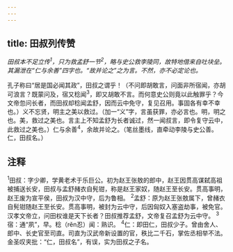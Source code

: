 ```yaml
---
---
---
```

title: 田叔列传赞
---



*田叔本不足立传<sup>1</sup>，只为救孟舒一节<sup>2</sup>，略与史公救李陵同，故特地借来自吐块垒。其漏泄在“仁与余善”四字也。“故并论之”之为言。不然，亦不必定论也。*

孔子称曰“居是国必闻其政”，田叔之谓乎！（不问即胡敢言，问面非所宿闻，亦胡可浪言？既蒙问及，宿又稔闻<sup>3</sup>，即又胡敢不言。而何意史公则竟以此触罪乎？今文帝忽问长者，而田叔却稔闻孟舒，因而云中免守，复见召用。事固各有幸不幸也。）义不忘贤，明主之美以救过。（加一“义”字，言虽获罪，亦必言也。明，明之也。美，救过之美也。言主上不知孟舒为长者诚过，然一闻叔言，即令复守云中，此救过之美也。）仁与余善<sup>4</sup>，余故并论之。（笔丝墨线，直牵动李陵与史公善。仁，田叔名。）

## 注释

<sup>1</sup>田叔：字少卿，学黄老术于乐巨公。初为赵王张敖的郎中，赵王因贯高谋弑高祖被捕送长安，田叔与孟舒赭衣自髡钳，称是赵王家奴，随赵王至长安。贯高事明，赵王废为宣平侯，田叔为汉中守，后为鲁相。
<sup>2</sup>孟舒：原为赵王张敖属下，曾赭衣自髡钳随赵王至长安。贯高事明，被封为云中守，后因匈奴入塞盗劫事，被免官。汉孝文帝立，问田权谁是天下长者？田叔推荐孟舒，文帝复召孟舒为云中守。
<sup>3</sup>宿：通“夙”，早。稔（rěn忍）闻：熟识。
<sup>4</sup>仁：即田仁，田叔少子。曾由舍人、郎中、长史官至司直。司直为汉武帝新设置的官，秩比二千石，掌佐丞相举不法。金圣叹夹批：“仁，田叔名”，有误，实为田叔之子名。